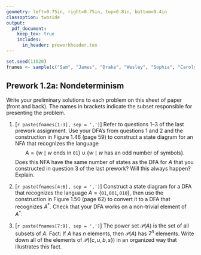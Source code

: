 ```yaml
---
geometry: left=0.75in, right=0.75in, top=0.8in, bottom=0.4in
classoption: twoside
output: 
  pdf_document:
    keep_tex: true
    includes:
      in_header: preworkheader.tex
---
```


```r
set.seed(11020)
fnames <- sample(c("Sam", "James", "Drake", "Wesley", "Sophia", "Carolyn", "Trevor", "Tristan", "Ryley"))
```

## Prework 1.2a: Nondeterminism

Write your preliminary solutions to each problem on this sheet of paper (front and back). The names in brackets indicate the subset responsible for presenting the problem.

1. [`r paste(fnames[1:3], sep = ',')`] Refer to questions 1--3 of the last prework assignment. Use your DFA's from questions 1 and 2 and the construction in Figure 1.46 (page 59) to construct a state diagram for an NFA that recognizes the language 
$$
A = \{w \mid w \text{ ends in } \mathtt{01}\} \cup \{w \mid w \text{ has an odd number of symbols}\}.
$$
Does this NFA have the same number of states as the DFA for $A$ that you constructed in question 3 of the last prework? Will this always happen? Explain.

2. [`r paste(fnames[4:6], sep = ',')`] Construct a state diagram for a DFA that recognizes the language $A = \{\mathtt{01}, \mathtt{001}, \mathtt{010} \}$, then use the construction in Figure 1.50 (page 62) to convert it to a DFA that recognizes $A^*$. Check that your DFA works on a non-trivial element of $A^*$.

3. [`r paste(fnames[7:9], sep = ',')`] The power set $\mathcal{P}(A)$ is the set of all subsets of $A$. Fact: If $A$ has $n$ elements, then $\mathcal{P}(A)$ has $2^n$ elements. Write down all of the elements of $\mathcal{P}(\{c, u, b, s\})$ in an organized way that illustrates this fact.

\medskip
\mbox{}\xrfill[2pt]{1pt}\textsc{\small begin your solutions below this line}\xrfill[2pt]{1pt}\mbox{}

